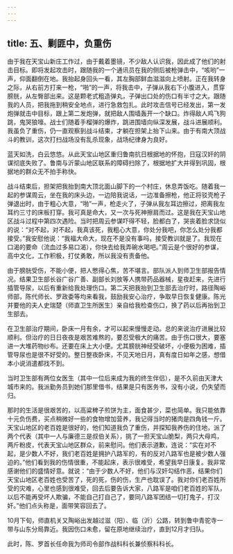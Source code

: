 ```yaml
---
---
---
```

title: 五、剿匪中，负重伤
---




由于我在天宝山新庄工作过，由于戴着墨镜，不少敌人认识我，因此成了他们的射击目标。即将发起攻击时，跟随我的一个通讯员在我的侧后被枪弹击中，“咳哟”一声，仰面翻倒在地。我抬起身回头一看，其左胸部鲜血滋滋向上喷射。正在我转身之际，从右前方打来一枪，“啪”的一声，将我击中，子弹从我右下小腹进入，贯穿膀胱，从左臀部出来。这是颗老式粗造弹丸，子弹出口处的伤口有半寸之大。跟随我的人员，把我拖到稍安全地点，进行急救包扎。此时攻击信号已经发出，第一发炮弹就击中目标，跟上第二发炮弹，就把敌人围墙轰开一个缺口。炸得敌人鸡飞狗跳，鬼哭狼嚎。战士们随着手榴弹的爆炸，跳进围墙向纵深发展，战斗进展顺利。我虽负了重伤，仍一直观察到战斗结束，才躺在担架上抬下山来。由于有南大顶战斗的教训，这次打扫战场没有乱杀现象，战场纪律身为良好。

蓝天如洗，白云悠悠。从此天宝山地区重归鲁南抗日根据地的怀抱，日寇汉奸的阴谋彻底失败了。鲁南与沂蒙山地区联系的障碍扫除了，根据地扩大并得到巩固，根据地的群众无不拍手称快。

战斗结束后，担架把我抬到南大顶北面山脚下的一个村庄，休息弄饭吃。随着我一起的参谋周云，坐在我的床头边，一边陪我说话，一边准备擦枪，他正将驳壳枪子弹退出时，由于粗心大意，“啪”一声，枪走火了，子弹从我左耳边擦过，把离我左耳约三寸的床板打穿。我可真是命大，又一次与死神擦肩而过。这是我在天宝山地区战斗过程中第四次遇险。当时把周云参谋吓得不轻，脸都白了，哭丧着脸求饶似的说：“对不起，对不起，我真该死，我粗心大意，你处分我吧，你怎么处分我都接受。”我安慰他说：“我福大命大，现在不是没有事吗，接受教训就是了。我现在口渴的要命（流血过多易口渴），你快去给我弄碗水喝吧。”周云是个很好的参谋，高中文化，工作积极，打仗勇敢，所以我没有责备他。

由于膀胱受伤，不能小便，把人憋得心焦，苦不堪言。部队派人到师卫生部报告情况。结果卫生部长谷广谷广善、副部长刘放等人携带药品器械，星夜赶来，先进行插管导尿，以后有重新给我处理伤口。第二天把我抬到卫生部去治疗时，路径陶峪师部，陈代师长、罗政委等均来看我，鼓励我安心治疗，争取早日恢复健康。陈光并要他的夫人史瑞楚（师直卫生所医生）亲自给我检查伤口，换了药以后再抬到卫生部去。

在卫生部治疗期间，卧床一月有余，才可以起来慢慢走动。总的来说治疗进展比较顺利。但治疗的日日夜夜是艰苦难熬的，要忍受极大的痛苦。由于伤口很大，要塞进一大堆药物纱布。还要在床上大小便。尤其膀胱神经受破坏，小便极为困难，插管导尿也是很不好受的。整日整夜卧床，不见天地日月，真有度日如年之感，想借本小说消遣都找不到。

当时卫生部有两位女医生（其中一位后来成为我的终生伴侣），是不久前由天津大城市来的。我派勤务员到她们那里借书，结果是只有医务书，没有小说，仍失望而归。

那时的生活是很艰苦的，以高粱稗子煎饼为主，面食甚少，菜也简单。我只能依靠十元负伤费，买点稍微好一些的食物增加营养，我记得当时的猪肉是四角钱一斤。天宝山地区的老百姓是很好的，他们知道我负了重伤，并探知我养伤的住地，派了两个代表（其中一人与廉德三是叔伯关系），挑了一担天宝山脆梨，两只大母鸡，两斤粉皮，代表天宝山地区群众，前来慰问。他们表示道歉，连说：“实在对不起，是少数人不好，我们老百姓是拥护八路军的，有的反对八路军也是被少数人强迫的。”他们看到我的伤情很重，不能起床，表示很难受，希望我早日康复。我非常感谢他们的盛情好意。就说：“由于少数人不好，他们与汉奸勾结作恶，结果你们天宝山地区老百姓也受苦了，死的死，伤的伤，生产也耽误了。我对你们老百姓所受的灾难，心里也感到很难受，回去后要告诉大家，八路军是咱们老百姓的军队，以后不能再受坏人欺骗，不能自己打自己了，要同八路军团结一切打鬼子，打汉奸。”他们点头称是，面带笑容回去了。

10月下旬，师直机关又陶峪出发越过滋（阳）、临（沂）公路，转到鲁中青驼寺一带与山东分局靠近。我因伤口未愈，留在原地继续治疗，直到12月才归队。

此时，陈、罗首长任命我为师司令部作战科科长兼侦察科科长。